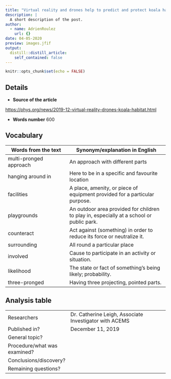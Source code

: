 ```yaml
---
title: "Virtual reality and drones help to predict and protect koala habitat"
description: |
  A short description of the post.
author:
  - name: AdrienRoulez
    url: {}
date: 04-05-2020
preview: images.jfif
output:
  distill::distill_article:
    self_contained: false
---
```


```r
knitr::opts_chunk$set(echo = FALSE)
```

## Details

* **Source of the article**

<https://phys.org/news/2019-12-virtual-reality-drones-koala-habitat.html>

* **Words number**
600

## Vocabulary

| Words from the text | Synonym/explanation in English |
| ------------------- | ------------------------------ |
| multi-pronged approach | An approach with different parts |
| hanging around in | Here to be in a specific and favourite location |
| facilities | A place, amenity, or piece of equipment provided for a particular purpose. |
| playgrounds | An outdoor area provided for children to play in, especially at a school or public park. |
| counteract | Act against (something) in order to reduce its force or neutralize it. |
| surrounding | All round a particular place |
| involved | Cause to participate in an activity or situation. |
| likelihood | The state or fact of something's being likely; probability. |
|three-pronged  | Having three projecting, pointed parts. |

## Analysis table

|                              |                                                                     |
| ---------------------------- | ------------------------------------------------------------------- |
| Researchers                  | Dr. Catherine Leigh, Associate Investigator with ACEMS|
| Published in?                | December 11, 2019 |
| General topic?               |  |
| Procedure/what was examined? |  |
| Conclusions/discovery?       |  |
| Remaining questions?         |  |
